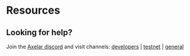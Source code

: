 

# Resources


<ResourcesView client:visible></ResourcesView>




## Looking for help?

Join the [Axelar discord](https://discord.gg/aRZ3Ra6f7D) and visit channels: [developers](https://discord.com/channels/770814806105128977/955655587260170272) | [testnet](https://discord.com/channels/770814806105128977/799299951078408242) | [general](https://discord.com/channels/770814806105128977/770814806105128980)
